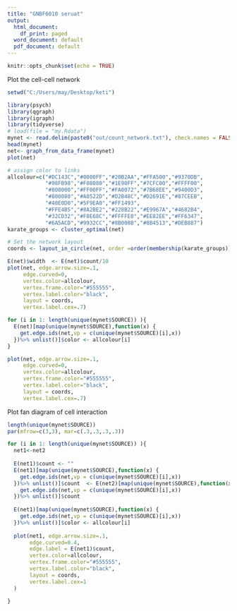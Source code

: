 ---
title: "GNBF6010 seruat"
output:
  html_document:
    df_print: paged
  word_document: default
  pdf_document: default
---
```{r setup, include=FALSE}
knitr::opts_chunk$set(echo = TRUE)
```

Plot the cell-cell network
```{r}
setwd("C:/Users/may/Desktop/keti")

library(psych)
library(qgraph)
library(igraph)
library(tidyverse)
# load(file = "my.Rdata")
mynet <- read.delim(paste0("out/count_network.txt"), check.names = FALSE)
head(mynet)
net<- graph_from_data_frame(mynet)
plot(net)

# assign color to links
allcolour=c("#DC143C","#0000FF","#20B2AA","#FFA500","#9370DB",
            "#98FB98","#F08080","#1E90FF","#7CFC00","#FFFF00",
            "#808000","#FF00FF","#FA8072","#7B68EE","#9400D3",
            "#800080","#A0522D","#D2B48C","#D2691E","#87CEEB",
            "#40E0D0","#5F9EA0","#FF1493",
            "#FFE4B5","#8A2BE2","#228B22","#E9967A","#4682B4",
            "#32CD32","#F0E68C","#FFFFE0","#EE82EE","#FF6347",
            "#6A5ACD","#9932CC","#8B008B","#8B4513","#DEB887")
karate_groups <- cluster_optimal(net)

# Set the network layout
coords <- layout_in_circle(net, order =order(membership(karate_groups)))

E(net)$width  <- E(net)$count/10  
plot(net, edge.arrow.size=.1, 
     edge.curved=0,
     vertex.color=allcolour,
     vertex.frame.color="#555555",
     vertex.label.color="black",
     layout = coords,
     vertex.label.cex=.7) 

for (i in 1: length(unique(mynet$SOURCE)) ){
  E(net)[map(unique(mynet$SOURCE),function(x) {
    get.edge.ids(net,vp = c(unique(mynet$SOURCE)[i],x))
  })%>% unlist()]$color <- allcolour[i]
} 

plot(net, edge.arrow.size=.1, 
     edge.curved=0,
     vertex.color=allcolour,
     vertex.frame.color="#555555",
     vertex.label.color="black",
     layout = coords,
     vertex.label.cex=.7) 
```

Plot fan diagram of cell interaction
```{r}
length(unique(mynet$SOURCE))
par(mfrow=c(3,3), mar=c(.3,.3,.3,.3))

for (i in 1: length(unique(mynet$SOURCE)) ){
  net1<-net2
  
  E(net1)$count <- ""
  E(net1)[map(unique(mynet$SOURCE),function(x) {
    get.edge.ids(net,vp = c(unique(mynet$SOURCE)[i],x))
  })%>% unlist()]$count  <- E(net2)[map(unique(mynet$SOURCE),function(x) {
    get.edge.ids(net,vp = c(unique(mynet$SOURCE)[i],x))
  })%>% unlist()]$count 
  
  E(net1)[map(unique(mynet$SOURCE),function(x) {
    get.edge.ids(net,vp = c(unique(mynet$SOURCE)[i],x))
  })%>% unlist()]$color <- allcolour[i]
  
  plot(net1, edge.arrow.size=.1, 
       edge.curved=0.4,
       edge.label = E(net1)$count, 
       vertex.color=allcolour,
       vertex.frame.color="#555555",
       vertex.label.color="black",
       layout = coords,
       vertex.label.cex=1
  ) 
  
}
```